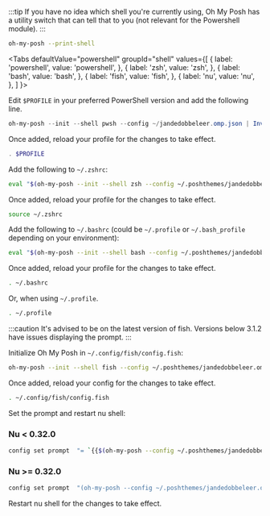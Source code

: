 
:::tip
If you have no idea which shell you're currently using, Oh My Posh has a utility switch that can tell that to you (not relevant
for the Powershell module).
:::

```bash
oh-my-posh --print-shell
```

<Tabs
  defaultValue="powershell"
  groupId="shell"
  values={[
    { label: 'powershell', value: 'powershell', },
    { label: 'zsh', value: 'zsh', },
    { label: 'bash', value: 'bash', },
    { label: 'fish', value: 'fish', },
    { label: 'nu', value: 'nu', },
  ]
}>
<TabItem value="powershell">

Edit `$PROFILE` in your preferred PowerShell version and add the following line.

```powershell
oh-my-posh --init --shell pwsh --config ~/jandedobbeleer.omp.json | Invoke-Expression
```

Once added, reload your profile for the changes to take effect.

```powershell
. $PROFILE
```

</TabItem>
<TabItem value="zsh">

Add the following to `~/.zshrc`:

```bash
eval "$(oh-my-posh --init --shell zsh --config ~/.poshthemes/jandedobbeleer.omp.json)"
```

Once added, reload your profile for the changes to take effect.

```bash
source ~/.zshrc
```

</TabItem>
<TabItem value="bash">

Add the following to `~/.bashrc` (could be `~/.profile` or `~/.bash_profile` depending on your environment):

```bash
eval "$(oh-my-posh --init --shell bash --config ~/.poshthemes/jandedobbeleer.omp.json)"
```

Once added, reload your profile for the changes to take effect.

```bash
. ~/.bashrc
```

Or, when using `~/.profile`.

```bash
. ~/.profile
```

</TabItem>
<TabItem value="fish">

:::caution
It's advised to be on the latest version of fish. Versions below 3.1.2 have issues displaying the prompt.
:::

Initialize Oh My Posh in `~/.config/fish/config.fish`:

```bash
oh-my-posh --init --shell fish --config ~/.poshthemes/jandedobbeleer.omp.json | source
```

Once added, reload your config for the changes to take effect.

```bash
. ~/.config/fish/config.fish
```

</TabItem>
<TabItem value="nu">

Set the prompt and restart nu shell:

### Nu < 0.32.0

```bash
config set prompt  "= `{{$(oh-my-posh --config ~/.poshthemes/jandedobbeleer.omp.json | str collect)}}`"
```

### Nu >= 0.32.0

```bash
config set prompt  "(oh-my-posh --config ~/.poshthemes/jandedobbeleer.omp.json | str collect)"
```

Restart nu shell for the changes to take effect.

</TabItem>
</Tabs>
